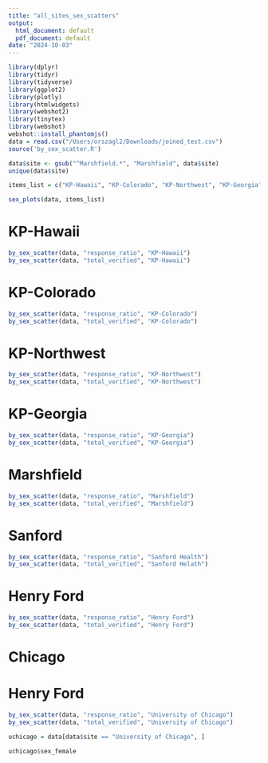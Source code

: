 ```yaml
---
title: "all_sites_sex_scatters"
output:
  html_document: default
  pdf_document: default
date: "2024-10-03"
---
```


```r
library(dplyr)
library(tidyr)
library(tidyverse)
library(ggplot2)
library(plotly)
library(htmlwidgets)
library(webshot2)
library(tinytex)
library(webshot)
webshot::install_phantomjs()
data = read.csv("/Users/orszagl2/Downloads/joined_test.csv")
source('by_sex_scatter.R')
```

```r
data$site <- gsub("^Marshfield.*", "Marshfield", data$site)
unique(data$site)
```

```r
items_list = c("KP-Hawaii", "KP-Colorado", "KP-Northwest", "KP-Georgia", "Marshfield", "Sanford Health", "Henry Ford", "University of Chicago")
```

```r
sex_plots(data, items_list)
```




# KP-Hawaii
```r
by_sex_scatter(data, "response_ratio", "KP-Hawaii")
by_sex_scatter(data, "total_verified", "KP-Hawaii")
```

# KP-Colorado
```r
by_sex_scatter(data, "response_ratio", "KP-Colorado")
by_sex_scatter(data, "total_verified", "KP-Colorado")
```

# KP-Northwest
```r
by_sex_scatter(data, "response_ratio", "KP-Northwest")
by_sex_scatter(data, "total_verified", "KP-Northwest")
```

# KP-Georgia
```r
by_sex_scatter(data, "response_ratio", "KP-Georgia")
by_sex_scatter(data, "total_verified", "KP-Georgia")
```

# Marshfield
```r
by_sex_scatter(data, "response_ratio", "Marshfield")
by_sex_scatter(data, "total_verified", "Marshfield")
```

# Sanford
```r
by_sex_scatter(data, "response_ratio", "Sanford Health")
by_sex_scatter(data, "total_verified", "Sanford Helath")
```

# Henry Ford
```r
by_sex_scatter(data, "response_ratio", "Henry Ford")
by_sex_scatter(data, "total_verified", "Henry Ford")
```

# Chicago
# Henry Ford
```r
by_sex_scatter(data, "response_ratio", "University of Chicago")
by_sex_scatter(data, "total_verified", "University of Chicago")
```
```r
uchicago = data[data$site == "University of Chicago", ]
```

```r
uchicago$sex_female
```

